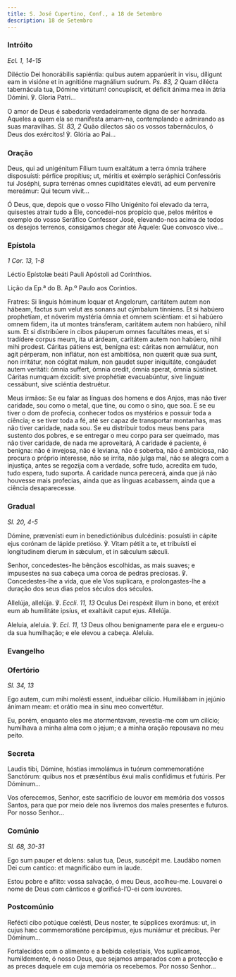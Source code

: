 ```yaml
---
title: S. José Cupertino, Conf., a 18 de Setembro
description: 18 de Setembro
---
```


### Intróito

<em>Ecl. 1, 14-15</em>

<div class="side-by-side not-content">

Diléctio Dei honorábilis sapiéntia: quibus autem apparúerit in visu, díligunt eam in visióne et in agnitióne magnálium suórum. <em>Ps. 83, 2</em> Quam dilécta tabernácula tua, Dómine virtútum! concupíscit, et déficit ánima mea in átria Dómini. ℣. Gloria Patri...

O amor de Deus é sabedoria verdadeiramente digna de ser honrada. Aqueles a quem ela se manifesta amam-na, contemplando e admirando as suas maravilhas. <em>Sl. 83, 2</em> Quão dilectos são os vossos tabernáculos, ó Deus dos exércitos! ℣. Glória ao Pai...

</div>

### Oração

<div class="side-by-side not-content">

Deus, qui ad unigénitum Fílium tuum exaltátum a terra ómnia tráhere disposuísti: pérfice propítius; ut, méritis et exémplo seráphici Confessóris tui Joséphi, supra terrénas omnes cupiditátes eleváti, ad eum perveníre mereámur: Qui tecum vivit...

Ó Deus, que, depois que o vosso Filho Unigénito foi elevado da terra, quisestes atrair tudo a Ele, concedei-nos propício que, pelos méritos e exemplo do vosso Seráfico Confessor José, elevando-nos acima de todos os desejos terrenos, consigamos chegar até Àquele: Que convosco vive...

</div>

### Epístola

<em>1 Cor. 13, 1-8</em>

<div class="side-by-side not-content">

Léctio Epístolæ beáti Pauli Apóstoli ad Corínthios.

Lição da Ep.ª do B. Ap.º Paulo aos Coríntios.

Fratres: Si linguis hóminum loquar et Angelorum, caritátem autem non hábeam, factus sum velut æs sonans aut cýmbalum tínniens. Et si habúero prophetiam, et nóverim mystéria ómnia et omnem sciéntiam: et si habúero omnem fidem, ita ut montes tránsferam, caritátem autem non habúero, nihil sum. Et si distribúere in cibos páuperum omnes facultátes meas, et si tradídere corpus meum, ita ut árdeam, caritátem autem non habúero, nihil mihi prodest. Cáritas pátiens est, benígna est: cáritas non æmulátur, non agit pérperam, non inflátur, non est ambitiósa, non quærit quæ sua sunt, non irritátur, non cógitat malum, non gaudet super iniquitáte, congáudet autem veritáti: ómnia suffert, ómnia credit, ómnia sperat, ómnia sústinet. Cáritas numquam éxcidit: sive prophétiæ evacuabúntur, sive linguæ cessábunt, sive sciéntia destruétur.

Meus irmãos: Se eu falar as línguas dos homens e dos Anjos, mas não tiver caridade, sou como o metal, que tine, ou como o sino, que soa. E se eu tiver o dom de profecia, conhecer todos os mystérios e possuir toda a ciência; e se tiver toda a fé, até ser capaz de transportar montanhas, mas não tiver caridade, nada sou. Se eu distribuir todos meus bens para sustento dos pobres, e se entregar o meu corpo para ser queimado, mas não tiver caridade, de nada me aproveitará, A caridade é paciente, é benigna: não é invejosa, não é leviana, não é soberba, não é ambiciosa, não procura o próprio interesse, não se irrita, não julga mal, não se alegra com a injustiça, antes se regozija com a verdade, sofre tudo, acredita em tudo, tudo espera, tudo suporta. A caridade nunca perecerá, ainda que já não houvesse mais profecias, ainda que as línguas acabassem, ainda que a ciência desaparecesse.

</div>

### Gradual

<em>Sl. 20, 4-5</em>

<div class="side-by-side not-content">

Dómine, prævenísti eum in benedictiónibus dulcédinis: posuísti in cápite ejus corónam de lápide pretióso. ℣. Vitam pétiit a te, et tribuísti ei longitudinem dierum in sǽculum, et in sǽculum sǽculi.

Senhor, concedestes-lhe bênçãos escolhidas, as mais suaves; e impusestes na sua cabeça uma coroa de pedras preciosas. ℣. Concedestes-lhe a vida, que ele Vos suplicara, e prolongastes-lhe a duração dos seus dias pelos séculos dos séculos.

Allelúja, allelúja. ℣. <em>Eccli. 11, 13</em> Oculus Dei respéxit illum in bono, et eréxit eum ab humilitáte ipsíus, et exaltávit caput ejus. Allelúja.

Aleluia, aleluia. ℣. <em>Ecl. 11, 13</em> Deus olhou benignamente para ele e ergueu-o da sua humilhação; e ele elevou a cabeça. Aleluia.

</div>

### Evangelho


<LinkCard
  href="/missal/pentecostes/pent19-0#evangelho"
  title="Décimo Nono Domingo depois de Pentecostes"
/>

### Ofertório

<em>Sl. 34, 13</em>

<div class="side-by-side not-content">

Ego autem, cum mihi molésti essent, induébar cilício. Humiliábam in jejúnio ánimam meam: et orátio mea in sinu meo convertétur.

Eu, porém, enquanto eles me atormentavam, revestia-me com um cilício; humilhava a minha alma com o jejum; e a minha oração repousava no meu peito.

</div>

### Secreta

<div class="side-by-side not-content">

Laudis tibi, Dómine, hóstias immolámus in tuórum commemoratióne Sanctórum: quibus nos et præséntibus éxui malis confídimus et futúris. Per Dóminum...

Vos oferecemos, Senhor, este sacrifício de louvor em memória dos vossos Santos, para que por meio dele nos livremos dos males presentes e futuros. Por nosso Senhor...

</div>

### Comúnio

<em>Sl. 68, 30-31</em>

<div class="side-by-side not-content">

Ego sum pauper et dolens: salus tua, Deus, suscépit me. Laudábo nomen Dei cum cantico: et magnificábo eum in laude.

Estou pobre e aflito: vossa salvação, ó meu Deus, acolheu-me. Louvarei o nome de Deus com cânticos e glorificá-l’O-ei com louvores.

</div>

### Postcomúnio

<div class="side-by-side not-content">

Refécti cibo potúque cœlésti, Deus noster, te súpplices exorámus: ut, in cujus hæc commemoratióne percépimus, ejus muniámur et précibus. Per Dóminum...

Fortalecidos com o alimento e a bebida celestiais, Vos suplicamos, humildemente, ó nosso Deus, que sejamos amparados com a protecção e as preces daquele em cuja memória os recebemos. Por nosso Senhor...

</div>
